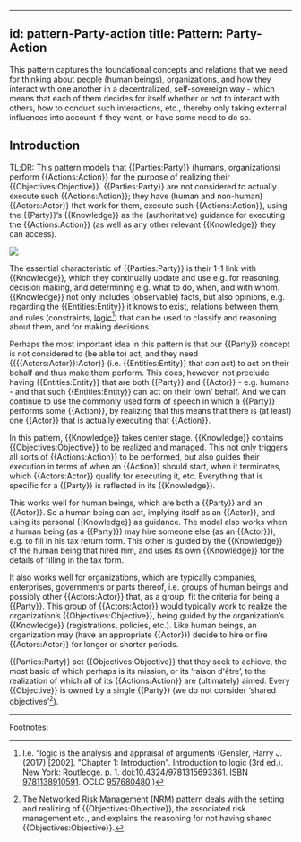 
---
id: pattern-Party-action
title: Pattern: Party-Action
---

This pattern captures the foundational concepts and relations that we need for thinking about people (human beings), organizations, and how they interact with one another in a decentralized, self-sovereign way - which means that each of them decides for itself whether or not to interact with others, how to conduct such interactions, etc., thereby only taking external influences into account if they want, or have some need to do so.

## Introduction
TL;DR: This pattern models that {{Parties:Party}} (humans, organizations) perform {{Actions:Action}} for the purpose of realizing their {{Objectives:Objective}}. {{Parties:Party}} are not considered to actually execute such {{Actions:Action}}; they have (human and non-human) {{Actors:Actor}} that work for them, execute such {{Actions:Action}}, using the {{Party}}’s {{Knowledge}} as the (authoritative) guidance for executing the {{Actions:Action}} (as well as any other relevant {{Knowledge}} they can access).

<Image src=pattern-Party-action.png />

The essential characteristic of {{Parties:Party}} is their 1-1 link with {{Knowledge}}, which they continually update and use e.g. for reasoning, decision making, and determining e.g. what to do, when, and with whom. {{Knowledge}} not only includes (observable) facts, but also opinions, e.g. regarding the {{Entities:Entity}} it knows to exist, relations between them, and rules (constraints, [logic](https://en.wikipedia.org/wiki/Logic)[^1]) that can be used to classify and reasoning about them, and for making decisions. 

Perhaps the most important idea in this pattern is that our {{Party}} concept is not considered to (be able to) act, and they need {{{{Actors:Actor}}:Actor}} (i.e. {{Entities:Entity}} that _can_ act) to act on their behalf and thus make them perform. This does, however,  not preclude having {{Entities:Entity}} that are both {{Party}} and {{Actor}} - e.g. humans - and that such {{Entities:Entity}} can act on their ‘own’ behalf. And we can continue to use the commonly used form of speech in which a {{Party}} performs some {{Action}}, by realizing that this means that there is (at least) one {{Actor}} that is actually executing that {{Action}}.

In this pattern, {{Knowledge}} takes center stage. {{Knowledge}} contains {{Objectives:Objective}} to be realized and managed. This not only triggers all sorts of {{Actions:Action}} to be performed, but also guides their execution in terms of when an {{Action}} should start, when it terminates, which {{Actors:Actor}} qualify for executing it, etc. Everything that is specific for a {{Party}} is reflected in its {{Knowledge}}.

This works well for human beings, which are both a {{Party}} and an {{Actor}}. So a human being can act, implying itself as an {{Actor}}, and using its personal {{Knowledge}} as guidance. The model also works when a human being (as a {{Party}}) may hire someone else (as an {{Actor}}), e.g. to fill in his tax return form. This other is guided by the {{Knowledge}} of the human being that hired him, and uses its own {{Knowledge}} for the details of filling in the tax form.

It also works well for organizations, which are typically companies, enterprises, governments or parts thereof, i.e. groups of human beings and possibly other {{Actors:Actor}} that, as a group, fit the criteria for being a {{Party}}. This group of {{Actors:Actor}} would typically work to realize the organization’s {{Objectives:Objective}}, being guided by the organization’s {{Knowledge}} (registrations, policies, etc.). Like human beings, an organization may (have an appropriate {{Actor}}) decide to hire or fire {{Actors:Actor}} for longer or shorter periods.

{{Parties:Party}} set {{Objectives:Objective}} that they seek to achieve, the most basic of which perhaps is its mission, or its ‘raison d'être’, to the realization of which all of its {{Actions:Action}} are (ultimately) aimed. Every {{Objective}} is owned by a single {{Party}} (we do not consider ‘shared objectives’[^2]).

---
Footnotes:

[^1]: I.e. “logic is the analysis and appraisal of arguments (Gensler, Harry J. (2017) [2002]. "Chapter 1: Introduction". Introduction to logic (3rd ed.). New York: Routledge. p. 1. [doi:10.4324/9781315693361](https://doi.org/10.4324%2F9781315693361). [ISBN 9781138910591](https://en.wikipedia.org/wiki/Special:BookSources/9781138910591). OCLC [957680480](https://www.worldcat.org/oclc/957680480).)

[^2]: The Networked Risk Management (NRM) pattern deals with the setting and realizing of {{Objectives:Objective}}, the associated risk management etc., and explains the reasoning for not having shared {{Objectives:Objective}}.